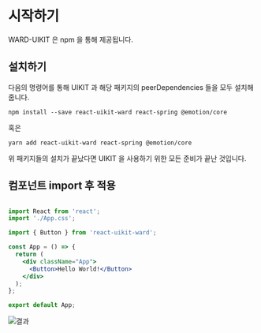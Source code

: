 
<Meta title="Readme|Getting-Started" />

# 시작하기

WARD-UIKIT 은 npm 을 통해 제공됩니다.

## 설치하기
다음의 명령어를 통해 UIKIT 과 해당 패키지의 peerDependencies 들을 모두 설치해줍니다.

`npm install --save react-uikit-ward react-spring @emotion/core`

혹은

`yarn add react-uikit-ward react-spring @emotion/core`

위 패키지들의 설치가 끝났다면 UIKIT 을 사용하기 위한 모든 준비가 끝난 것입니다.

## 컴포넌트 import 후 적용

```jsx

import React from 'react';
import './App.css';

import { Button } from 'react-uikit-ward';

const App = () => {
  return (
    <div className="App">
      <Button>Hello World!</Button>
    </div>
  );
};

export default App;
```

![결과](./capture.png)